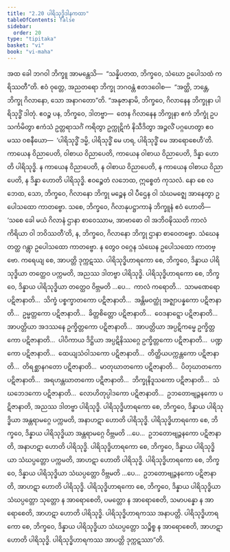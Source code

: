 ```yaml
---
title: "2.20 ပါရိသုဒ္ဓိဒါနကထာ"
tableOfContents: false
sidebar:
  order: 20
type: "tipitaka"
basket: "vi"
book: "vi-maha"
---
```



<DynamicBreadcrumb />

<Division number="164" book="vi-maha" e="ch" v="3" p="161">

<Paragraph number="678" book="vi-maha">
အထ ခေါ ဘဂဝါ ဘိက္ခူ အာမန္တေသိ—  “သန္နိပတထ, ဘိက္ခဝေ, သံဃော ဥပေါသထံ ကရိဿတီ”တိ. ဧဝံ ဝုတ္တေ, အညတရော ဘိက္ခု ဘဂဝန္တံ ဧတဒဝေါစ—  “အတ္ထိ, ဘန္တေ, ဘိက္ခု ဂိလာနော, သော အနာဂတော”တိ.
</Paragraph>

<Paragraph number="679" book="vi-maha">
“အနုဇာနာမိ, ဘိက္ခဝေ, ဂိလာနေန ဘိက္ခုနာ ပါရိသုဒ္ဓိံ ဒါတုံ. ဧဝဉ္စ ပန, ဘိက္ခဝေ, ဒါတဗ္ဗာ—  တေန ဂိလာနေန ဘိက္ခုနာ ဧကံ ဘိက္ခုံ ဥပသင်္ကမိတွာ ဧကံသံ ဥတ္တရာသင်္ဂံ ကရိတွာ ဥက္ကုဋိကံ နိသီဒိတွာ အဉ္ဇလိံ ပဂ္ဂဟေတွာ ဧဝမဿ ဝစနီယော—  ‘ပါရိသုဒ္ဓိံ ဒမ္မိ, ပါရိသုဒ္ဓိံ မေ ဟရ, ပါရိသုဒ္ဓိံ မေ အာရောစေဟီ’တိ. ကာယေန ဝိညာပေတိ, ဝါစာယ ဝိညာပေတိ, ကာယေန ဝါစာယ ဝိညာပေတိ, ဒိန္နာ ဟောတိ ပါရိသုဒ္ဓိ. န ကာယေန ဝိညာပေတိ, န ဝါစာယ ဝိညာပေတိ, န ကာယေန ဝါစာယ ဝိညာပေတိ, န ဒိန္နာ ဟောတိ ပါရိသုဒ္ဓိ. ဧဝဉ္စေတံ လဘေထ, ဣစ္စေတံ ကုသလံ. နော စေ လဘေထ, သော, ဘိက္ခဝေ, ဂိလာနော ဘိက္ခု မဉ္စေန ဝါ ပီဌေန ဝါ သံဃမဇ္ဈေ အာနေတွာ ဥပေါသထော ကာတဗ္ဗော. သစေ, ဘိက္ခဝေ, ဂိလာနုပဋ္ဌာကာနံ ဘိက္ခူနံ ဧဝံ ဟောတိ—  ‘သစေ ခေါ မယံ ဂိလာနံ ဌာနာ စာဝေဿာမ, အာဗာဓော ဝါ အဘိဝဍ္ဎိဿတိ ကာလံကိရိယာ ဝါ ဘဝိဿတီ’တိ, န, ဘိက္ခဝေ, ဂိလာနော ဘိက္ခု ဌာနာ စာဝေတဗ္ဗော. သံဃေန တတ္ထ ဂန္တွာ ဥပေါသထော ကာတဗ္ဗော. န တွေဝ ဝဂ္ဂေန သံဃေန ဥပေါသထော ကာတဗ္ဗော. ကရေယျ စေ, အာပတ္တိ ဒုက္ကဋဿ.
</Paragraph>

<Paragraph number="680" book="vi-maha">
ပါရိသုဒ္ဓိဟာရကော စေ, ဘိက္ခဝေ, ဒိန္နာယ ပါရိသုဒ္ဓိယာ တတ္ထေဝ ပက္ကမတိ, အညဿ ဒါတဗ္ဗာ ပါရိသုဒ္ဓိ. ပါရိသုဒ္ဓိဟာရကော စေ, ဘိက္ခဝေ, ဒိန္နာယ ပါရိသုဒ္ဓိယာ တတ္ထေဝ ဝိဗ္ဘမတိ …ပေ…  ကာလံ ကရောတိ…  သာမဏေရော ပဋိဇာနာတိ…  သိက္ခံ ပစ္စက္ခာတကော ပဋိဇာနာတိ…  အန္တိမဝတ္ထုံ အဇ္ဈာပန္နကော ပဋိဇာနာတိ…  ဥမ္မတ္တကော ပဋိဇာနာတိ…  ခိတ္တစိတ္တော ပဋိဇာနာတိ…  ဝေဒနာဋ္ဋော ပဋိဇာနာတိ…  အာပတ္တိယာ အဒဿနေ ဥက္ခိတ္တကော ပဋိဇာနာတိ…  အာပတ္တိယာ အပ္ပဋိကမ္မေ ဥက္ခိတ္တကော ပဋိဇာနာတိ…  ပါပိကာယ ဒိဋ္ဌိယာ အပ္ပဋိနိဿဂ္ဂေ ဥက္ခိတ္တကော ပဋိဇာနာတိ…  ပဏ္ဍကော ပဋိဇာနာတိ…  ထေယျသံဝါသကော ပဋိဇာနာတိ…  တိတ္ထိယပက္ကန္တကော ပဋိဇာနာတိ…  တိရစ္ဆာနဂတော ပဋိဇာနာတိ…  မာတုဃာတကော ပဋိဇာနာတိ…  ပိတုဃာတကော ပဋိဇာနာတိ…  အရဟန္တဃာတကော ပဋိဇာနာတိ…  ဘိက္ခုနိဒူသကော ပဋိဇာနာတိ…  သံဃဘေဒကော ပဋိဇာနာတိ…  လောဟိတုပ္ပါဒကော ပဋိဇာနာတိ…  ဥဘတောဗျဉ္ဇနကော ပဋိဇာနာတိ, အညဿ ဒါတဗ္ဗာ ပါရိသုဒ္ဓိ.
</Paragraph>

<Paragraph number="681" book="vi-maha">
ပါရိသုဒ္ဓိဟာရကော စေ, ဘိက္ခဝေ, ဒိန္နာယ ပါရိသုဒ္ဓိယာ အန္တရာမဂ္ဂေ ပက္ကမတိ, အနာဟဋာ ဟောတိ ပါရိသုဒ္ဓိ. ပါရိသုဒ္ဓိဟာရကော စေ, ဘိက္ခဝေ, ဒိန္နာယ ပါရိသုဒ္ဓိယာ အန္တရာမဂ္ဂေ ဝိဗ္ဘမတိ …ပေ…  ဥဘတောဗျဉ္ဇနကော ပဋိဇာနာတိ, အနာဟဋာ ဟောတိ ပါရိသုဒ္ဓိ.
</Paragraph>

<Paragraph number="682" book="vi-maha">
ပါရိသုဒ္ဓိဟာရကော စေ, ဘိက္ခဝေ, ဒိန္နာယ ပါရိသုဒ္ဓိယာ သံဃပ္ပတ္တော ပက္ကမတိ, အာဟဋာ ဟောတိ ပါရိသုဒ္ဓိ. ပါရိသုဒ္ဓိဟာရကော စေ, ဘိက္ခဝေ, ဒိန္နာယ ပါရိသုဒ္ဓိယာ သံဃပ္ပတ္တော ဝိဗ္ဘမတိ …ပေ…  ဥဘတောဗျဉ္ဇနကော ပဋိဇာနာတိ, အာဟဋာ ဟောတိ ပါရိသုဒ္ဓိ.
</Paragraph>

<Paragraph number="683" book="vi-maha">
ပါရိသုဒ္ဓိဟာရကော စေ, ဘိက္ခဝေ, ဒိန္နာယ ပါရိသုဒ္ဓိယာ သံဃပ္ပတ္တော သုတ္တော န အာရောစေတိ, ပမတ္တော န အာရောစေတိ, သမာပန္နော န အာရောစေတိ, အာဟဋာ ဟောတိ ပါရိသုဒ္ဓိ. ပါရိသုဒ္ဓိဟာရကဿ အနာပတ္တိ.
</Paragraph>

<Paragraph number="684" book="vi-maha">
ပါရိသုဒ္ဓိဟာရကော စေ, ဘိက္ခဝေ, ဒိန္နာယ ပါရိသုဒ္ဓိယာ သံဃပ္ပတ္တော သဉ္စိစ္စ န အာရောစေတိ, အာဟဋာ ဟောတိ ပါရိသုဒ္ဓိ. ပါရိသုဒ္ဓိဟာရကဿ အာပတ္တိ ဒုက္ကဋဿာ”တိ.
</Paragraph>
</Division>